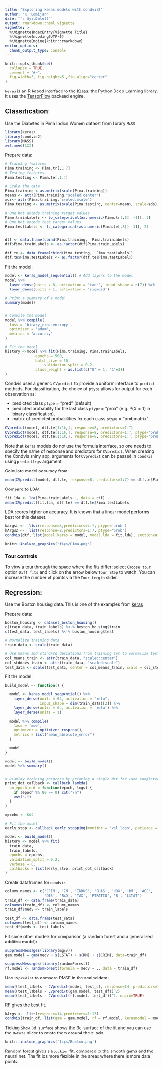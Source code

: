 ```yaml
---
title: "Exploring keras models with condvis2"
author: "K. Domijan"
date: "`r Sys.Date()`"
output: rmarkdown::html_vignette
vignette: >
  %\VignetteIndexEntry{Vignette Title}
  %\VignetteEncoding{UTF-8}
  %\VignetteEngine{knitr::rmarkdown}
editor_options: 
  chunk_output_type: console
---
```


```r
knitr::opts_chunk$set(
  collapse = TRUE,
  comment = "#>",
  fig.width=5, fig.height=5 ,fig.align="center"
)
```

`keras` is an R based interface to the [Keras](https://keras.io/): the Python Deep Learning library. It uses the [TensorFlow](https://www.tensorflow.org/) backend engine.



## Classification:


Use the Diabetes in Pima Indian Women dataset from library `MASS`
```r
library(keras)
library(condvis2)
library(MASS)
set.seed(123)
```

Prepare data:
```r
# Training features
Pima.training <- Pima.tr[,1:7]
# Testing features
Pima.testing <- Pima.te[,1:7]

# Scale the data
Pima.training <-as.matrix(scale(Pima.training))
means <- attr(Pima.training,"scaled:center")
sds<- attr(Pima.training,"scaled:scale")
Pima.testing <- as.matrix(scale(Pima.testing, center=means, scale=sds))

# One hot encode training target values
Pima.trainLabels <- to_categorical(as.numeric(Pima.tr[,8]) -1)[, 2]
# One hot encode test target values
Pima.testLabels <- to_categorical(as.numeric(Pima.te[,8]) -1)[, 2]


dtf <- data.frame(cbind(Pima.training,  Pima.trainLabels))
dtf$Pima.trainLabels <- as.factor(dtf$Pima.trainLabels)

dtf.te <- data.frame(cbind(Pima.testing,  Pima.testLabels))
dtf.te$Pima.testLabels <- as.factor(dtf.te$Pima.testLabels)

```

Fit the model:
```r

model <- keras_model_sequential() # Add layers to the model
model %>%
  layer_dense(units = 8, activation = 'tanh', input_shape = c(7)) %>%
  layer_dense(units = 1, activation = 'sigmoid')

# Print a summary of a model
summary(model)


# Compile the model
model %>% compile(
  loss = 'binary_crossentropy',
  optimizer = 'adam',
  metrics = 'accuracy'
)

# Fit the model
history <-model %>% fit(Pima.training, Pima.trainLabels,
              epochs = 500,
              batch_size = 50,
                  validation_split = 0.2,
              class_weight = as.list(c("0" = 1, "1"=3))
)
```
Condvis uses a generic `CVpredict` to provide a uniform interface to `predict` methods. For classification, the choice of `ptype` allows for output for each observation as:

- predicted class `ptype` = "pred" (default)
- predicted probability for the last class `ptype` = "prob" (e.g. $P(X=1)$ in binary classification).
- matrix of predicted probabilities for each class `ptype` = "probmatrix"

```r
CVpredict(model, dtf.te[1:10,], response=8, predictors=1:7)
CVpredict(model, dtf.te[1:10,], response=8, predictors=1:7, ptype="prob")
CVpredict(model, dtf.te[1:10,], response=8, predictors=1:7, ptype="probmatrix")
```


Note that `keras` models do not use the formula interface, so one needs to specify the name of response and predictors for `CVpredict`. When creating the Condvis shiny app, arguments for `CVpredict` can be passed in `condvis` using `predictArgs` argument.

Calculate model accuracy from:

```r
mean(CVpredict(model, dtf.te, response=8, predictors=1:7) == dtf.te$Pima.testLabels)
```


Compare to LDA:

```r

fit.lda <- lda(Pima.trainLabels~., data = dtf)
mean(CVpredict(fit.lda, dtf.te) == dtf.te$Pima.testLabels)

```

LDA scores higher on accuracy. It is known that a linear model performs best for this dataset.

```r

kArgs1 <-  list(response=8,predictors=1:7, ptype="prob")
kArgs2 <-  list(response=8,predictors=1:7, ptype="prob")
condvis(dtf, list(model.keras = model, model.lda = fit.lda), sectionvars = c("bmi", "glu"), response="Pima.trainLabels",predictArgs = list(kArgs1, kArgs2), pointColor = "Pima.trainLabels")

```


```r
knitr::include_graphics('figs/Pima.png')
```


### Tour controls

To view a tour through the space where the fits differ: select `Choose tour` option `Diff fits` and click on the arrow below `Tour Step` to watch.
You can increase the number of  points via the `Tour Length` slider.



## Regression:


Use the Boston housing data. This is one of the examples from [keras](https://keras.rstudio.com/reference/dataset_boston_housing.html)

Prepare data:
```r
boston_housing <- dataset_boston_housing()
c(train_data, train_labels) %<-% boston_housing$train
c(test_data, test_labels) %<-% boston_housing$test

# Normalize training data
train_data <- scale(train_data)

# Use means and standard deviations from training set to normalize test set
col_means_train <- attr(train_data, "scaled:center")
col_stddevs_train <- attr(train_data, "scaled:scale")
test_data <- scale(test_data, center = col_means_train, scale = col_stddevs_train)

```


Fit the model:
```r
build_model <- function() {

  model <- keras_model_sequential() %>%
    layer_dense(units = 64, activation = "relu",
                input_shape = dim(train_data)[2]) %>%
    layer_dense(units = 64, activation = "relu") %>%
    layer_dense(units = 1)

  model %>% compile(
    loss = "mse",
    optimizer = optimizer_rmsprop(),
    metrics = list("mean_absolute_error")
  )

  model
}

model <- build_model()
model %>% summary()


# Display training progress by printing a single dot for each completed epoch.
print_dot_callback <- callback_lambda(
  on_epoch_end = function(epoch, logs) {
    if (epoch %% 80 == 0) cat("\n")
    cat(".")
  }
)

epochs <- 500

# Fit the model 
early_stop <- callback_early_stopping(monitor = "val_loss", patience = 20)

model <- build_model()
history <- model %>% fit(
  train_data,
  train_labels,
  epochs = epochs,
  validation_split = 0.2,
  verbose = 0,
  callbacks = list(early_stop, print_dot_callback)
)

```

Create dataframes for `condvis`:
```r

column_names <- c('CRIM', 'ZN', 'INDUS', 'CHAS', 'NOX', 'RM', 'AGE',
                  'DIS', 'RAD', 'TAX', 'PTRATIO', 'B', 'LSTAT')
train_df <- data.frame(train_data)
colnames(train_df) <- column_names
train_df$medv <- train_labels

test_df <- data.frame(test_data)
colnames(test_df) <- column_names
test_df$medv <- test_labels

```
Fit some other models for comparison (a random forest and a generalised additive model):

```r
suppressMessages(library(mgcv))
gam.model = gam(medv ~ s(LSTAT) + s(RM) + s(CRIM), data=train_df)

suppressMessages(library(randomForest))
rf.model <- randomForest(formula = medv ~ ., data = train_df)

```

Use `CVpredict` to compare RMSE in the scaled data:

```r
mean((test_labels - CVpredict(model, test_df, response=14, predictors=1:13))^2)
mean((test_labels - CVpredict(gam.model, test_df))^2)
mean((test_labels - CVpredict(rf.model, test_df))^2, na.rm=TRUE)
```

RF gives the best fit. 

```r

kArgs <-  list(response=14,predictors=1:13)
condvis(train_df, list(gam = gam.model, rf = rf.model, kerasmodel = model), sectionvars = c("LSTAT", "RM"),predictArgs = c(kArgs, kArgs, kArgs) )

```

Ticking `Show 3d surface` shows the 3d-surface of the fit and you can use the `Rotate` slider to rotate them around the z-axis.

```r
knitr::include_graphics('figs/Boston.png')
```

Random forest gives a `blockier` fit, compared to the smooth gams and the neural net. The fit ios more flexible in the areas where there is more data points.


